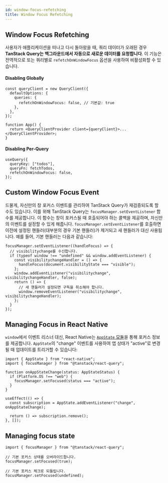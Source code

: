 ```yaml
---
id: window-focus-refetching
title: Window Focus Refetching
---
```


## Window Focus Refetching

사용자가 애플리케이션을 떠나고 다시 돌아왔을 때, 쿼리 데이터가 오래된 경우 **TanStack Query는 백그라운드에서 자동으로 새로운 데이터를 요청합니다**. 이 기능은 전역적으로 또는 쿼리별로 `refetchOnWindowFocus` 옵션을 사용하여 비활성화할 수 있습니다.

#### Disabling Globally

```tsx
const queryClient = new QueryClient({
  defaultOptions: {
    queries: {
      refetchOnWindowFocus: false, // 기본값: true
    },
  },
});

function App() {
  return <QueryClientProvider client={queryClient}>...</QueryClientProvider>;
}
```

#### Disabling Per-Query

```tsx
useQuery({
  queryKey: ["todos"],
  queryFn: fetchTodos,
  refetchOnWindowFocus: false,
});
```

## Custom Window Focus Event

드물게, 자신만의 창 포커스 이벤트를 관리하여 TanStack Query가 재검증되도록 할 수도 있습니다. 이를 위해 TanStack Query는 `focusManager.setEventListener` 함수를 제공합니다. 이 함수는 창이 포커스될 때 호출되어야 하는 콜백을 제공하며, 자신만의 이벤트를 설정할 수 있게 해줍니다. `focusManager.setEventListener`를 호출하면 이전에 설정된 핸들러(대부분의 경우 기본 핸들러)가 제거되고 새 핸들러가 대신 사용됩니다. 예를 들어, 기본 핸들러는 다음과 같습니다:

```tsx
focusManager.setEventListener((handleFocus) => {
  // visibilitychange를 수신합니다.
  if (typeof window !== "undefined" && window.addEventListener) {
    const visibilitychangeHandler = () => {
      handleFocus(document.visibilityState === "visible");
    };
    window.addEventListener("visibilitychange", visibilitychangeHandler, false);
    return () => {
      // 새 핸들러가 설정되면 구독을 취소해야 합니다.
      window.removeEventListener("visibilitychange", visibilitychangeHandler);
    };
  }
});
```

## Managing Focus in React Native

`window`에서 이벤트 리스너 대신, React Native는 [`AppState` 모듈](https://reactnative.dev/docs/appstate#app-states)을 통해 포커스 정보를 제공합니다. `AppState`의 "change" 이벤트를 사용하여 앱 상태가 "active"로 변경될 때 업데이트를 트리거할 수 있습니다:

```tsx
import { AppState } from "react-native";
import { focusManager } from "@tanstack/react-query";

function onAppStateChange(status: AppStateStatus) {
  if (Platform.OS !== "web") {
    focusManager.setFocused(status === "active");
  }
}

useEffect(() => {
  const subscription = AppState.addEventListener("change", onAppStateChange);

  return () => subscription.remove();
}, []);
```

## Managing focus state

```tsx
import { focusManager } from "@tanstack/react-query";

// 기본 포커스 상태를 오버라이드합니다.
focusManager.setFocused(true);

// 기본 포커스 체크로 되돌립니다.
focusManager.setFocused(undefined);
```
